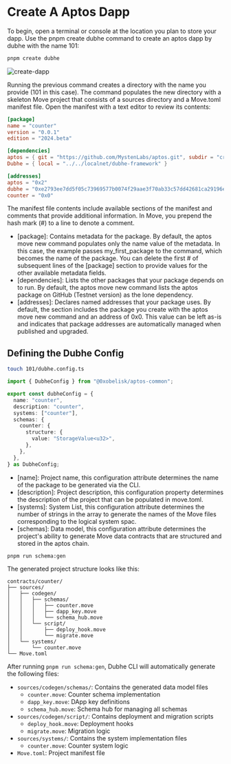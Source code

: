 # Create A Aptos Dapp

To begin, open a terminal or console at the location you plan to store your dapp. Use the pnpm create dubhe command to create an aptos dapp by dubhe with the name 101:

```bash
pnpm create dubhe
```

![create-dapp](/aptos/101.png)

Running the previous command creates a directory with the name you provide (101 in this case). The command populates the new directory with a skeleton Move project that consists of a sources directory and a Move.toml manifest file. Open the manifest with a text editor to review its contents:

```toml
[package]
name = "counter"
version = "0.0.1"
edition = "2024.beta"

[dependencies]
aptos = { git = "https://github.com/MystenLabs/aptos.git", subdir = "crates/aptos-framework/packages/aptos-framework", rev = "mainnet-v1.36.2" }
Dubhe = { local = "../../localnet/dubhe-framework" }

[addresses]
aptos = "0x2"
dubhe = "0xe2793ee7dd5f05c73969577b0074f29aae3f70ab33c57dd42681ca29196e6a04"
counter = "0x0"
```

The manifest file contents include available sections of the manifest and comments that provide additional information. In Move, you prepend the hash mark (#) to a line to denote a comment.

- [package]: Contains metadata for the package. By default, the aptos move new command populates only the name value of the metadata. In this case, the example passes my_first_package to the command, which becomes the name of the package. You can delete the first # of subsequent lines of the [package] section to provide values for the other available metadata fields.
- [dependencies]: Lists the other packages that your package depends on to run. By default, the aptos move new command lists the aptos package on GitHub (Testnet version) as the lone dependency.
- [addresses]: Declares named addresses that your package uses. By default, the section includes the package you create with the aptos move new command and an address of 0x0. This value can be left as-is and indicates that package addresses are automatically managed when published and upgraded.

## Defining the Dubhe Config

```bash
touch 101/dubhe.config.ts
```

```typescript
import { DubheConfig } from "@0xobelisk/aptos-common";

export const dubheConfig = {
  name: "counter",
  description: "counter",
  systems: ["counter"],
  schemas: {
    counter: {
      structure: {
        value: "StorageValue<u32>",
      },
    },
  },
} as DubheConfig;
```

- [name]: Project name, this configuration attribute determines the name of the package to be generated via the CLI.
- [description]: Project description, this configuration property determines the description of the project that can be populated in move.toml.
- [systems]: System List, this configuration attribute determines the number of strings in the array to generate the names of the Move files corresponding to the logical system spac.
- [schemas]: Data model, this configuration attribute determines the project's ability to generate Move data contracts that are structured and stored in the aptos chain.

```bash
pnpm run schema:gen
```

The generated project structure looks like this:

```
contracts/counter/
├── sources/
│   ├── codegen/
│   │   ├── schemas/
│   │   │   ├── counter.move
│   │   │   ├── dapp_key.move
│   │   │   └── schema_hub.move
│   │   └── script/
│   │       ├── deploy_hook.move
│   │       └── migrate.move
│   └── systems/
│       └── counter.move
└── Move.toml
```

After running `pnpm run schema:gen`, Dubhe CLI will automatically generate the following files:

- `sources/codegen/schemas/`: Contains the generated data model files
  - `counter.move`: Counter schema implementation
  - `dapp_key.move`: DApp key definitions
  - `schema_hub.move`: Schema hub for managing all schemas
- `sources/codegen/script/`: Contains deployment and migration scripts
  - `deploy_hook.move`: Deployment hooks
  - `migrate.move`: Migration logic
- `sources/systems/`: Contains the system implementation files
  - `counter.move`: Counter system logic
- `Move.toml`: Project manifest file
